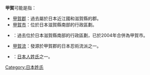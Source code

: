 '''甲賀'''可能是指：

* [[甲賀郡|甲賀郡]]：過去屬於日本近江國和滋賀縣的郡。
* [[甲賀市|甲賀市]]：位於日本滋賀縣南部的行政區劃。
* {{Tsl|ja|甲賀町}}：過去位於日本滋賀縣南部的行政區劃，已於2004年合併為甲賀市。
* [[甲賀流|甲賀流]]：發源於甲賀郡的日本忍術流派之一。
* {{Tsl|ja|甲賀氏}}：[[日本人|日本人]][[日本姓名|姓氏]]之一。

{{disambig|J|Cat=二字译名消歧义}}

{{DEFAULTSORT:Kouga}}
[[Category:日本姓氏|Category:日本姓氏]]